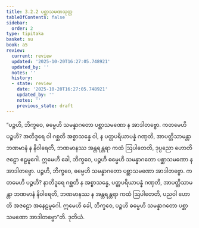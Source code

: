 ```yaml
---
title: 3.2.2 ပစ္ဆာသမဏသုတ္တ
tableOfContents: false
sidebar:
  order: 2
type: tipitaka
basket: su
book: a5
review:
  current: review
  updated: '2025-10-20T16:27:05.748921'
  updated_by: ''
  notes: ''
  history:
  - state: review
    date: '2025-10-20T16:27:05.748921'
    updated_by: ''
    notes: ''
    previous_state: draft
---
```



<DynamicBreadcrumb />


<ReviewStatus review={frontmatter.review} showDetails={true} />

<HypothesisAnnotation frontmatter={frontmatter} />

<Division number="112" book="a5" e="ch" v="16" p="120">

<Paragraph number="666" book="a5">
“ပဉ္စဟိ, ဘိက္ခဝေ, ဓမ္မေဟိ သမန္နာဂတော ပစ္ဆာသမဏော န အာဒါတဗ္ဗော. ကတမေဟိ ပဉ္စဟိ? အတိဒူရေ ဝါ ဂစ္ဆတိ အစ္စာသန္နေ ဝါ, န ပတ္တပရိယာပန္နံ ဂဏှတိ, အာပတ္တိသာမန္တာ ဘဏမာနံ န နိဝါရေတိ, ဘဏမာနဿ အန္တရန္တရာ ကထံ ဩပါတေတိ, ဒုပ္ပညော ဟောတိ ဇဠော ဧဠမူဂေါ. ဣမေဟိ ခေါ, ဘိက္ခဝေ, ပဉ္စဟိ ဓမ္မေဟိ သမန္နာဂတော ပစ္ဆာသမဏော န အာဒါတဗ္ဗော.
</Paragraph>

<Paragraph number="667" book="a5">
ပဉ္စဟိ, ဘိက္ခဝေ, ဓမ္မေဟိ သမန္နာဂတော ပစ္ဆာသမဏော အာဒါတဗ္ဗော. ကတမေဟိ ပဉ္စဟိ? နာတိဒူရေ ဂစ္ဆတိ န အစ္စာသန္နေ, ပတ္တပရိယာပန္နံ ဂဏှတိ, အာပတ္တိသာမန္တာ ဘဏမာနံ နိဝါရေတိ, ဘဏမာနဿ န အန္တရန္တရာ ကထံ ဩပါတေတိ, ပညဝါ ဟောတိ အဇဠော အနေဠမူဂေါ. ဣမေဟိ ခေါ, ဘိက္ခဝေ, ပဉ္စဟိ ဓမ္မေဟိ သမန္နာဂတော ပစ္ဆာသမဏော အာဒါတဗ္ဗော”တိ.

</Paragraph>
</Division>

<Paragraph number="668" type="center" book="a5">
ဒုတိယံ.
</Paragraph>
